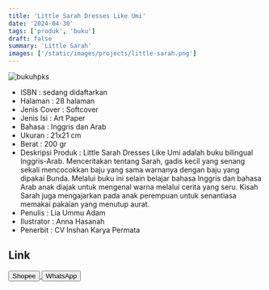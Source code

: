 ```yaml
---
title: 'Little Sarah Dresses Like Umi'
date: '2024-04-30'
tags: ['produk', 'buku']
draft: false
summary: 'Little Sarah'
images: ['/static/images/projects/little-sarah.png']
---
```


![bukuhpks](/static/images/projects/little-sarah.png)

- ISBN : sedang didaftarkan
- Halaman : 28 halaman
- Jenis Cover : Softcover
- Jenis Isi : Art Paper
- Bahasa : Inggris dan Arab
- Ukuran : 21x21 cm
- Berat : 200 gr
- Deskripsi Produk : Little Sarah Dresses Like Umi adalah buku bilingual Inggris-Arab. Menceritakan tentang Sarah, gadis kecil yang senang sekali mencocokkan baju yang sama warnanya dengan baju yang dipakai Bunda. Melalui buku ini selain belajar bahasa Inggris dan bahasa Arab anak diajak untuk mengenal warna melalui cerita yang seru. Kisah Sarah juga mengajarkan pada anak perempuan untuk senantiasa memakai pakaian yang menutup aurat.
- Penulis : Lia Ummu Adam
- Ilustrator : Anna Hasanah
- Penerbit : CV Inshan Karya Permata

## Link

<div>
<a
  href="https://shopee.co.id/product/826142690/24977280951/"
  target="_blank"
>
  <button className="btn-shopee">Shopee</button>
</a>

  <a href="https://wa.me/6281567891021" target="_blank">
    <button className="btn-wa">WhatsApp</button>
  </a>
</div>
